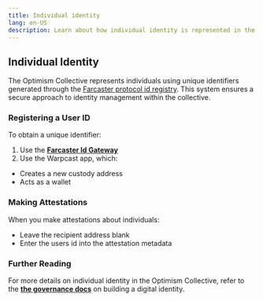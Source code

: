 ```yaml
---
title: Individual identity
lang: en-US
description: Learn about how individual identity is represented in the Optimism Collective.
---
```


## Individual Identity

The Optimism Collective represents individuals using unique identifiers generated through the [Farcaster protocol id registry](https://docs.farcaster.xyz/reference/contracts/reference/id-registry). This system ensures a secure approach to identity management within the collective.

### Registering a User ID

To obtain a unique identifier:

1.  Use the **[Farcaster Id Gateway](https://docs.farcaster.xyz/reference/contracts/reference/id-gateway)**
2.  Use the Warpcast app, which:

- Creates a new custody address
- Acts as a wallet

### Making Attestations

When you make attestations about individuals:

*   Leave the recipient address blank
*   Enter the users id into the attestation metadata


### Further Reading

For more details on individual identity in the Optimism Collective, refer to the **[the governance docs](https://community.optimism.io/docs/identity/project-and-individual-identity-in-the-collective/#building-a-digital-identity)** on building a digital identity.

